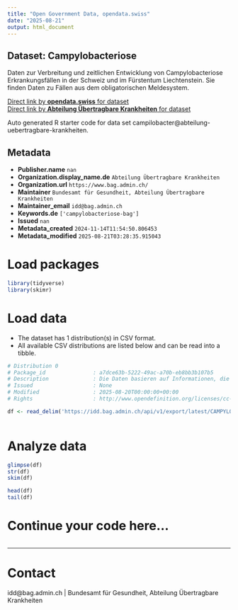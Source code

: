 ```yaml
---
title: "Open Government Data, opendata.swiss"
date: "2025-08-21"
output: html_document
---
```


## Dataset: Campylobacteriose

Daten zur Verbreitung und zeitlichen Entwicklung von Campylobacteriose Erkrankungsfällen in der Schweiz und im Fürstentum Liechtenstein. Sie finden Daten zu Fällen aus dem obligatorischen Meldesystem.

[Direct link by **opendata.swiss** for dataset](https://opendata.swiss/de/dataset/campylobacteriose1)<br>
[Direct link by **Abteilung Übertragbare Krankheiten** for dataset](https://idd.bag.admin.ch)

Auto generated R starter code for data set campilobacter@abteilung-uebertragbare-krankheiten.

## Metadata

- **Publisher.name** `nan`
- **Organization.display_name.de** `Abteilung Übertragbare Krankheiten`
- **Organization.url** `https://www.bag.admin.ch/`
- **Maintainer** `Bundesamt für Gesundheit, Abteilung Übertragbare Krankheiten`
- **Maintainer_email** `idd@bag.admin.ch`
- **Keywords.de** `['campylobacteriose-bag']`
- **Issued** `nan`
- **Metadata_created** `2024-11-14T11:54:50.806453`
- **Metadata_modified** `2025-08-21T03:28:35.915043`


# Load packages

```r

library(tidyverse)
library(skimr)

```

# Load data

-   The dataset has 1 distribution(s) in CSV format.
-   All available CSV distributions are listed below and can be read into a tibble.

```r

# Distribution 0
# Package_id               : a7dce63b-5222-49ac-a70b-eb8bb3b107b5
# Description              : Die Daten basieren auf Informationen, die Laboratorien, Ärztinnen und Ärzte sowie Spitäler dem BAG im Rahmen der Meldepflicht übermittelt haben.
# Issued                   : None
# Modified                 : 2025-08-20T00:00:00+00:00
# Rights                   : http://www.opendefinition.org/licenses/cc-by/

df <- read_delim('https://idd.bag.admin.ch/api/v1/export/latest/CAMPYLOBACTERIOSIS_oblig/csv')



```

# Analyze data

```r

glimpse(df)
str(df)
skim(df)

head(df)
tail(df)

```

# Continue your code here...

```r

```

------------------------------------------------------------------------

# Contact

idd@bag.admin.ch | Bundesamt für Gesundheit, Abteilung Übertragbare Krankheiten
